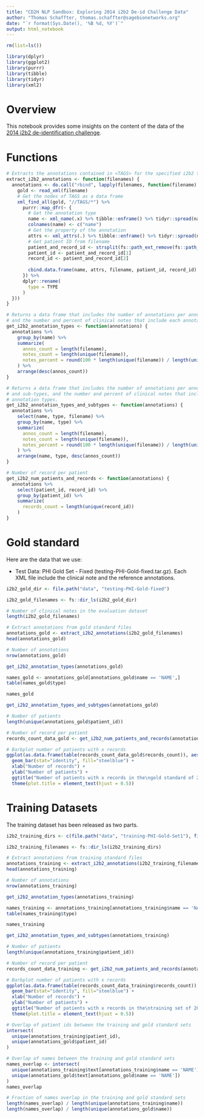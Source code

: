 ```yaml
---
title: "CD2H NLP Sandbox: Exploring 2014 i2b2 De-id Challenge Data"
author: "Thomas Schaffter, thomas.schaffter@sagebionetworks.org"
date: "`r format(Sys.Date(), '%B %d, %Y')`"
output: html_notebook
---
```


```r
rm(list=ls())

library(dplyr)
library(ggplot2)
library(purrr)
library(tibble)
library(tidyr)
library(xml2)
```

# Overview

This notebook provides some insights on the content of the data of the [2014 i2b2 de-identification challenge](https://portal.dbmi.hms.harvard.edu/projects/n2c2-2014/).

# Functions


```r
# Extracts the annotations contained in <TAGS> for the specified i2b2 training or gold standard files.
extract_i2b2_annotations <- function(filenames) {
  annotations <- do.call("rbind", lapply(filenames, function(filename) {
    gold <- read_xml(filename)
    # Get the nodes of TAGS as a data frame
    xml_find_all(gold, "//TAGS/*") %>%
      purrr::map_dfr(~ {
        # Get the annotation type
        name <- xml_name(.x) %>% tibble::enframe() %>% tidyr::spread(name, value)
        colnames(name) <- c("name")
        # Get the property of the annotation
        attrs <- xml_attrs(.) %>% tibble::enframe() %>% tidyr::spread(name, value)
        # Get patient ID from filename
        patient_and_record_id <- strsplit(fs::path_ext_remove(fs::path_file(filename)), "-")[[1]]
        patient_id <- patient_and_record_id[1]
        record_id <- patient_and_record_id[2]
        
        cbind.data.frame(name, attrs, filename, patient_id, record_id) %>% set_tidy_names() %>% as_tibble() 
      }) %>%
      dplyr::rename(
        type = TYPE
      )
  }))
}

# Returns a data frame that includes the number of annotations per annotation types,
# and the number and percent of clinical notes that include each annotation types.
get_i2b2_annotation_types <- function(annotations) {
  annotations %>%
    group_by(name) %>%
    summarize(
      annos_count = length(filename),
      notes_count = length(unique(filename)), 
      notes_percent = round(100 * length(unique(filename)) / length(unique(annotations$filename)), digits = 2)
    ) %>%
    arrange(desc(annos_count))
}

# Returns a data frame that includes the number of annotations per annotation types
# and sub-types, and the number and percent of clinical notes that include each 
# annotation types.
get_i2b2_annotation_types_and_subtypes <- function(annotations) {
  annotations %>%
    select(name, type, filename) %>%
    group_by(name, type) %>%
    summarize(
      annos_count = length(filename),
      notes_count = length(unique(filename)),
      notes_percent = round(100 * length(unique(filename)) / length(unique(annotations$filename)), digits = 2)
    ) %>%
    arrange(name, type, desc(annos_count))
}

# Number of record per patient
get_i2b2_num_patients_and_records <- function(annotations) {
  annotations %>%
    select(patient_id, record_id) %>%
    group_by(patient_id) %>%
    summarize(
      records_count = length(unique(record_id))
    )
}
```

# Gold standard

Here are the data that we use:

- Test Data: PHI Gold Set - Fixed (testing-PHI-Gold-fixed.tar.gz). Each XML file include the clinical note and the reference annotations.

```r
i2b2_gold_dir <- file.path("data", "testing-PHI-Gold-fixed")
```


```r
i2b2_gold_filenames <- fs::dir_ls(i2b2_gold_dir)

# Number of clinical notes in the evaluation dataset
length(i2b2_gold_filenames)
```


```r
# Extract annotations from gold standard files
annotations_gold <- extract_i2b2_annotations(i2b2_gold_filenames)
head(annotations_gold)
```


```r
# Number of annotations
nrow(annotations_gold)
```


```r
get_i2b2_annotation_types(annotations_gold)
```


```r
names_gold <- annotations_gold[annotations_gold$name == 'NAME',]
table(names_gold$type)
```


```r
names_gold
```


```r
get_i2b2_annotation_types_and_subtypes(annotations_gold)
```


```r
# Number of patients
length(unique(annotations_gold$patient_id))
```


```r
# Number of record per patient
records_count_data_gold <- get_i2b2_num_patients_and_records(annotations_gold)
```


```r
# Barbplot number of patients with x records
ggplot(as.data.frame(table(records_count_data_gold$records_count)), aes(Var1, Freq)) + 
  geom_bar(stat="identity", fill="steelblue") +
  xlab("Number of records") +
  ylab("Number of patients") +
  ggtitle("Number of patients with x records in the\ngold standard of 2014 i2b2 NLP De-id Challenge") +
  theme(plot.title = element_text(hjust = 0.5))
```

# Training Datasets

The training dataset has been released as two parts.

```r
i2b2_training_dirs <- c(file.path("data", "training-PHI-Gold-Set1"), file.path("data", "training-PHI-Gold-Set2"))
```


```r
i2b2_training_filenames <- fs::dir_ls(i2b2_training_dirs)
```


```r
# Extract annotations from training standard files
annotations_training <- extract_i2b2_annotations(i2b2_training_filenames)
head(annotations_training)
```


```r
# Number of annotations
nrow(annotations_training)
```


```r
get_i2b2_annotation_types(annotations_training)
```

```r
names_training <- annotations_training[annotations_training$name == 'NAME',]
table(names_training$type)
```


```r
names_training
```


```r
get_i2b2_annotation_types_and_subtypes(annotations_training)
```


```r
# Number of patients
length(unique(annotations_training$patient_id))
```


```r
# Number of record per patient
records_count_data_training <- get_i2b2_num_patients_and_records(annotations_training)
```


```r
# Barbplot number of patients with x records
ggplot(as.data.frame(table(records_count_data_training$records_count)), aes(Var1, Freq)) + 
  geom_bar(stat="identity", fill="steelblue") +
  xlab("Number of records") +
  ylab("Number of patients") +
  ggtitle("Number of patients with x records in the\ntraining set of 2014 i2b2 NLP De-id Challenge") +
  theme(plot.title = element_text(hjust = 0.5))
```


```r
# Overlap of patient ids between the training and gold standard sets
intersect(
  unique(annotations_training$patient_id), 
  unique(annotations_gold$patient_id)
)
```


```r
# Overlap of names between the training and gold standard sets
names_overlap <- intersect(
  unique(annotations_training$text[annotations_training$name == 'NAME']), 
  unique(annotations_gold$text[annotations_gold$name == 'NAME'])
)
names_overlap
```


```r
# Fraction of names overlap in the training and gold standard sets
length(names_overlap) / length(unique(annotations_training$name))
length(names_overlap) / length(unique(annotations_gold$name))
```

